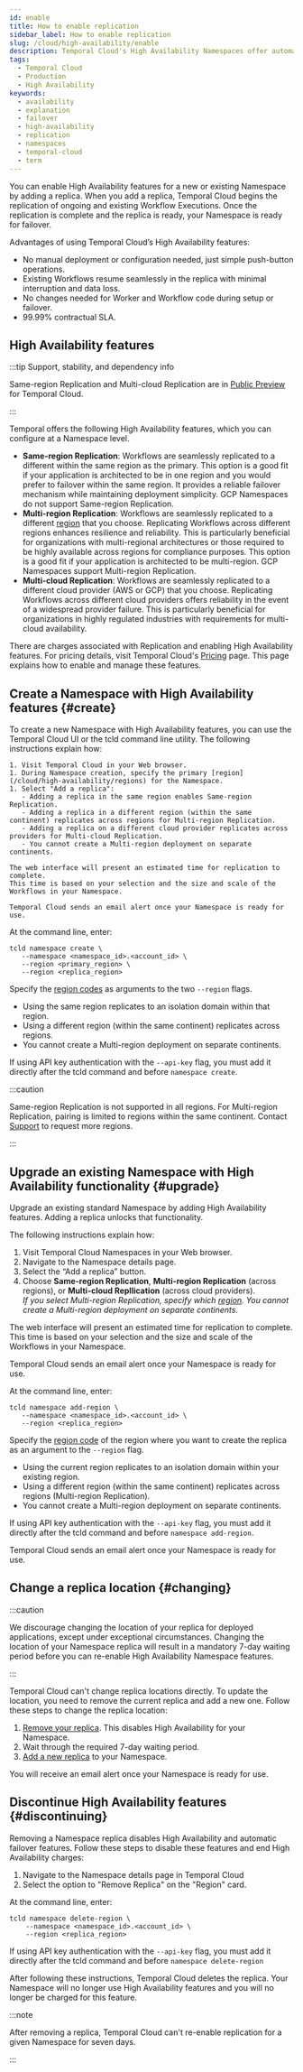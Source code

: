 ```yaml
---
id: enable
title: How to enable replication
sidebar_label: How to enable replication
slug: /cloud/high-availability/enable
description: Temporal Cloud's High Availability Namespaces offer automated failover, synchronized data replication, and high availability for workloads requiring disaster-tolerant deployment and 99.99% uptime.
tags:
  - Temporal Cloud
  - Production
  - High Availability
keywords:
  - availability
  - explanation
  - failover
  - high-availability
  - replication
  - namespaces
  - temporal-cloud
  - term
---
```



You can enable High Availability features for a new or existing Namespace by adding a replica.
When you add a replica, Temporal Cloud begins the replication of ongoing and existing Workflow Executions.
Once the replication is complete and the replica is ready, your Namespace is ready for failover.

Advantages of using Temporal Cloud’s High Availability features:

- No manual deployment or configuration needed, just simple push-button operations.
- Existing Workflows resume seamlessly in the replica with minimal interruption and data loss.
- No changes needed for Worker and Workflow code during setup or failover.
- 99.99% contractual SLA.

## High Availability features

:::tip Support, stability, and dependency info

Same-region Replication and Multi-cloud Replication are in [Public Preview](/evaluate/development-production-features/release-stages#public-preview) for Temporal Cloud.

:::

Temporal offers the following High Availability features, which you can configure at a Namespace level.

- **Same-region Replication**: Workflows are seamlessly replicated to a different <ToolTipTerm term="isolation domain" src="isolation domains" /> within the same region as the primary.
  This option is a good fit if your application is architected to be in one region and you would prefer to failover within the same region.
  It provides a reliable failover mechanism while maintaining deployment simplicity.
  GCP Namespaces do not support Same-region Replication.
- **Multi-region Replication**: Workflows are seamlessly replicated to a different [region](/cloud/high-availability/regions) that you choose.
  Replicating Workflows across different regions enhances resilience and reliability.
  This is particularly beneficial for organizations with multi-regional architectures or those required to be highly available across regions for compliance purposes.
  This option is a good fit if your application is architected to be multi-region.
  GCP Namespaces support Multi-region Replication.
- **Multi-cloud Replication**: Workflows are seamlessly replicated to a different cloud provider (AWS or GCP) that you choose.
  Replicating Workflows across different cloud providers offers reliability in the event of a widespread provider failure.
  This is particularly beneficial for organizations in highly regulated industries with requirements for multi-cloud availability.

There are charges associated with Replication and enabling High Availability features.
For pricing details, visit Temporal Cloud's [Pricing](/cloud/pricing) page.
This page explains how to enable and manage these features.

## Create a Namespace with High Availability features {#create}

To create a new Namespace with High Availability features, you can use the Temporal Cloud UI or the tcld command line utility.
The following instructions explain how:

<Tabs>

<TabItem value="webui" label="Web UI">

    1. Visit Temporal Cloud in your Web browser.
    1. During Namespace creation, specify the primary [region](/cloud/high-availability/regions) for the Namespace.
    1. Select "Add a replica":
       - Adding a replica in the same region enables Same-region Replication.
       - Adding a replica in a different region (within the same continent) replicates across regions for Multi-region Replication.
       - Adding a replica on a different cloud provider replicates across providers for Multi-cloud Replication.
       - You cannot create a Multi-region deployment on separate continents.

    The web interface will present an estimated time for replication to complete.
    This time is based on your selection and the size and scale of the Workflows in your Namespace.

    Temporal Cloud sends an email alert once your Namespace is ready for use.

</TabItem>

<TabItem value="tcldcli" label="tcld">

At the command line, enter:

```
tcld namespace create \
   --namespace <namespace_id>.<account_id> \
   --region <primary_region> \
   --region <replica_region>
```

Specify the [region codes](/cloud/high-availability/regions) as arguments to the two `--region` flags.

- Using the same region replicates to an isolation domain within that region.
- Using a different region (within the same continent) replicates across regions.
- You cannot create a Multi-region deployment on separate continents.

If using API key authentication with the `--api-key` flag, you must add it directly after the tcld command and before `namespace create`.

</TabItem>

</Tabs>

:::caution

Same-region Replication is not supported in all regions.
For Multi-region Replication, pairing is limited to regions within the same continent.
Contact [Support](https://support.temporal.io) to request more regions.

:::

## Upgrade an existing Namespace with High Availability functionality {#upgrade}

Upgrade an existing standard Namespace by adding High Availability features.
Adding a replica unlocks that functionality.

The following instructions explain how:

<Tabs>

<TabItem value="webui" label="Web UI">

1. Visit Temporal Cloud Namespaces in your Web browser.
1. Navigate to the Namespace details page.
1. Select the “Add a replica” button.
1. Choose **Same-region Replication**, **Multi-region Replication** (across regions), or **Multi-cloud Repllication** (across cloud providers).<br />
   _If you select Multi-region Replication, specify which [region](/cloud/high-availability/regions).
   You cannot create a Multi-region deployment on separate continents._

The web interface will present an estimated time for replication to complete.
This time is based on your selection and the size and scale of the Workflows in your Namespace.

Temporal Cloud sends an email alert once your Namespace is ready for use.

</TabItem>

<TabItem value="tcldcli" label="tcld">

At the command line, enter:

```
tcld namespace add-region \
   --namespace <namespace_id>.<account_id> \
   --region <replica_region>
```

Specify the [region code](/cloud/high-availability/regions) of the region where you want to create the replica as an argument to the `--region` flag.

- Using the current region replicates to an isolation domain within your existing region.
- Using a different region (within the same continent) replicates across regions (Multi-region Replication).
- You cannot create a Multi-region deployment on separate continents.

If using API key authentication with the `--api-key` flag, you must add it directly after the tcld command and before `namespace add-region`.

Temporal Cloud sends an email alert once your Namespace is ready for use.

</TabItem>

</Tabs>

## Change a replica location {#changing}

:::caution

We discourage changing the location of your replica for deployed applications, except under exceptional circumstances.
Changing the location of your Namespace replica will result in a mandatory 7-day waiting period before you can re-enable High Availability Namespace features.

:::

Temporal Cloud can't change replica locations directly.
To update the location, you need to remove the current replica and add a new one.
Follow these steps to change the replica location:

1. [Remove your replica](#discontinuing).
   This disables High Availability for your Namespace.
2. Wait through the required 7-day waiting period.
3. [Add a new replica](#upgrade) to your Namespace.

You will receive an email alert once your Namespace is ready for use.

## Discontinue High Availability features {#discontinuing}

Removing a Namespace replica disables High Availability and automatic failover features.
Follow these steps to disable these features and end High Availability charges:

<Tabs>

<TabItem value="webui" label="Web UI">

1. Navigate to the Namespace details page in Temporal Cloud
1. Select the option to "Remove Replica" on the "Region" card.

</TabItem>

<TabItem value="tcldcli" label="tcld">

At the command line, enter:

```
tcld namespace delete-region \
    --namespace <namespace_id>.<account_id> \
    --region <replica_region>
```

If using API key authentication with the `--api-key` flag, you must add it directly after the tcld command and before `namespace delete-region`

</TabItem>

</Tabs>

After following these instructions, Temporal Cloud deletes the replica.
Your Namespace will no longer use High Availability features and you will no longer be charged for this feature.

:::note

After removing a replica, Temporal Cloud can't re-enable replication for a given Namespace for seven days.

:::
